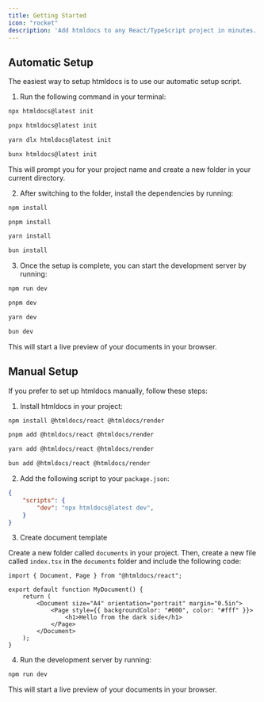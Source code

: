 ```yaml
---
title: Getting Started
icon: "rocket"
description: 'Add htmldocs to any React/TypeScript project in minutes.'
---
```


## Automatic Setup
The easiest way to setup htmldocs is to use our automatic setup script.
1. Run the following command in your terminal:
<CodeGroup>

```bash npm
npx htmldocs@latest init
```

```bash pnpm
pnpx htmldocs@latest init
```

```bash yarn
yarn dlx htmldocs@latest init
```

```bash bun
bunx htmldocs@latest init
```

</CodeGroup>

This will prompt you for your project name and create a new folder in your current directory.

2. After switching to the folder, install the dependencies by running:
<CodeGroup>

```bash npm
npm install
```

```bash pnpm
pnpm install
```

```bash yarn
yarn install
```

```bash bun
bun install
```
</CodeGroup>

3. Once the setup is complete, you can start the development server by running:
<CodeGroup>

```bash npm
npm run dev
```

```bash pnpm
pnpm dev
```

```bash yarn
yarn dev
```

```bash bun
bun dev
```

</CodeGroup>

This will start a live preview of your documents in your browser.

## Manual Setup
If you prefer to set up htmldocs manually, follow these steps:

1. Install htmldocs in your project:
<CodeGroup>

```bash npm
npm install @htmldocs/react @htmldocs/render
```

```bash pnpm
pnpm add @htmldocs/react @htmldocs/render
```

```bash yarn
yarn add @htmldocs/react @htmldocs/render
```

```bash bun
bun add @htmldocs/react @htmldocs/render
```

</CodeGroup>

2. Add the following script to your `package.json`:

```json
{
    "scripts": {
        "dev": "npx htmldocs@latest dev",
    }
}
```

3. Create document template

Create a new folder called `documents` in your project. Then, create a new file called `index.tsx` in the `documents` folder and include the following code:

```tsx
import { Document, Page } from "@htmldocs/react";

export default function MyDocument() {
    return (
        <Document size="A4" orientation="portrait" margin="0.5in">
            <Page style={{ backgroundColor: "#000", color: "#fff" }}>
                <h1>Hello from the dark side</h1>
            </Page>
        </Document>
    );
}
```

4. Run the development server by running:

```bash
npm run dev
```

This will start a live preview of your documents in your browser.
